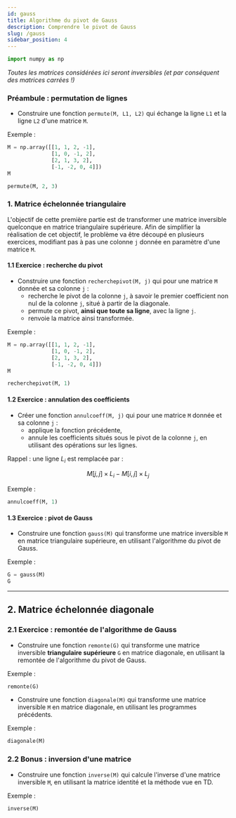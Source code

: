 ```yaml
---
id: gauss
title: Algorithme du pivot de Gauss
description: Comprendre le pivot de Gauss
slug: /gauss
sidebar_position: 4
---
```



```python
import numpy as np
```

*Toutes les matrices considérées ici seront inversibles (et par conséquent des matrices carrées !)*

### Préambule : permutation de lignes

- Construire une fonction `permute(M, L1, L2)` qui échange la ligne `L1` et la ligne `L2` d'une matrice `M`.

Exemple :

```python
M = np.array([[1, 1, 2, -1],
              [1, 0, -1, 2],
              [2, 1, 3, 2],
              [-1, -2, 0, 4]])
M
```

```python
permute(M, 2, 3)
```

### 1. Matrice échelonnée triangulaire

L'objectif de cette première partie est de transformer une matrice inversible quelconque en matrice triangulaire supérieure. 
Afin de simplifier la réalisation de cet objectif, le problème va être découpé en plusieurs exercices, modifiant pas à pas une colonne `j` donnée en paramètre d'une matrice `M`.

#### 1.1 Exercice : recherche du pivot

- Construire une fonction `recherchepivot(M, j)` qui pour une matrice `M` donnée et sa colonne `j` :
  - recherche le pivot de la colonne `j`, à savoir le premier coefficient non nul de la colonne `j`, situé à partir de la diagonale.
  - permute ce pivot, **ainsi que toute sa ligne**, avec la ligne `j`.
  - renvoie la matrice ainsi transformée.

Exemple :

```python
M = np.array([[1, 1, 2, -1],
              [1, 0, -1, 2],
              [2, 1, 3, 2],
              [-1, -2, 0, 4]])
M
```

```python
recherchepivot(M, 1)
```

#### 1.2 Exercice : annulation des coefficients

- Créer une fonction `annulcoeff(M, j)` qui pour une matrice `M` donnée et sa colonne `j` :
  - applique la fonction précédente,
  - annule les coefficients situés sous le pivot de la colonne `j`, en utilisant des opérations sur les lignes.

Rappel : une ligne $L_{i}$ est remplacée par :

$$M[j,j] \times L_{i} - M[i,j] \times L_{j}$$

Exemple :

```python
annulcoeff(M, 1)
```

#### 1.3 Exercice : pivot de Gauss

- Construire une fonction `gauss(M)` qui transforme une matrice inversible `M` en matrice triangulaire supérieure, en utilisant l'algorithme du pivot de Gauss.

Exemple :

```python
G = gauss(M)
G
```

---

## 2. Matrice échelonnée diagonale

### 2.1 Exercice : remontée de l'algorithme de Gauss

- Construire une fonction `remonte(G)` qui transforme une matrice inversible **triangulaire supérieure** `G` en matrice diagonale, en utilisant la remontée de l'algorithme du pivot de Gauss.

Exemple :

```python
remonte(G)
```

- Construire une fonction `diagonale(M)` qui transforme une matrice inversible `M` en matrice diagonale, en utilisant les programmes précédents.

Exemple :

```python
diagonale(M)
```

### 2.2 Bonus : inversion d'une matrice

- Construire une fonction `inverse(M)` qui calcule l'inverse d'une matrice inversible `M`, en utilisant la matrice identité et la méthode vue en TD.

Exemple :

```python
inverse(M)
```

